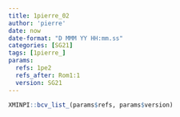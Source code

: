 ```yaml
---
title: 1pierre_02
author: 'pierre'
date: now
date-format: "D MMM YY HH:mm.ss"
categories: [SG21]
tags: [1pierre_]
params:
  refs: 1pe2
  refs_after: Rom1:1
  version: SG21
---
```


```r
XMINPI::bcv_list_(params$refs, params$version)
```

